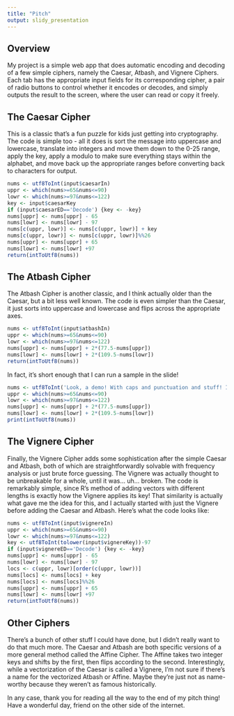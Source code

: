 ```yaml
---
title: "Pitch"
output: slidy_presentation
---
```


## Overview
My project is a simple web app that does automatic encoding and decoding of 
a few simple ciphers, namely the Caesar, Atbash, and Vignere Ciphers. Each tab
has the appropriate input fields for its corresponding cipher, a pair of radio
buttons to control whether it encodes or decodes, and simply outputs the result
to the screen, where the user can read or copy it freely.

## The Caesar Cipher
This is a classic that's a fun puzzle for kids just getting into cryptography.
The code is simple too - all it does is sort the message into uppercase and 
lowercase, translate into integers and move them down to the 0-25 range, apply
the key, apply a modulo to make sure everything stays within the alphabet, and 
move back up the appropriate ranges before converting back to characters for
output.

```r
nums <- utf8ToInt(input$caesarIn)
uppr <- which(nums>=65&nums<=90)
lowr <- which(nums>=97&nums<=122)
key <- input$caesarKey
if (input$caesarED=='Decode') {key <- -key}
nums[uppr] <- nums[uppr] - 65
nums[lowr] <- nums[lowr] - 97
nums[c(uppr, lowr)] <- nums[c(uppr, lowr)] + key
nums[c(uppr, lowr)] <- nums[c(uppr, lowr)]%%26
nums[uppr] <- nums[uppr] + 65
nums[lowr] <- nums[lowr] +97
return(intToUtf8(nums))
```

## The Atbash Cipher
The Atbash Cipher is another classic, and I think actually older than the
Caesar, but a bit less well known. The code is even simpler than the Caesar,
it just sorts into uppercase and lowercase and flips across the appropriate
axes. 

```r
nums <- utf8ToInt(input$atbashIn)
uppr <- which(nums>=65&nums<=90)
lowr <- which(nums>=97&nums<=122)
nums[uppr] <- nums[uppr] + 2*(77.5-nums[uppr])
nums[lowr] <- nums[lowr] + 2*(109.5-nums[lowr])
return(intToUtf8(nums))
```
In fact, it's short enough that I can run a sample in the slide!
```r
nums <- utf8ToInt('Look, a demo! With caps and punctuation and stuff! In the slide!')
uppr <- which(nums>=65&nums<=90)
lowr <- which(nums>=97&nums<=122)
nums[uppr] <- nums[uppr] + 2*(77.5-nums[uppr])
nums[lowr] <- nums[lowr] + 2*(109.5-nums[lowr])
print(intToUtf8(nums))
```

## The Vignere Cipher
Finally, the Vignere Cipher adds some sophistication after the simple Caesar and
Atbash, both of which are straightforwardly solvable with frequency analysis or
just brute force guessing. The Vignere was actually thought to be unbreakable
for a whole, until it was... uh... broken. The code is remarkably simple, since
R's method of adding vectors with different lengths is exactly how the Vignere
applies its key! That similarity is actually what gave me the idea for this, and
I actually started with just the Vignere before adding the Caesar and Atbash.
Here's what the code looks like:
```r
nums <- utf8ToInt(input$vignereIn)
uppr <- which(nums>=65&nums<=90)
lowr <- which(nums>=97&nums<=122)
key <- utf8ToInt(tolower(input$vignereKey))-97
if (input$vignereED=='Decode') {key <- -key}
nums[uppr] <- nums[uppr] - 65
nums[lowr] <- nums[lowr] - 97
locs <- c(uppr, lowr)[order(c(uppr, lowr))]
nums[locs] <- nums[locs] + key
nums[locs] <- nums[locs]%%26
nums[uppr] <- nums[uppr] + 65
nums[lowr] <- nums[lowr] +97
return(intToUtf8(nums))
```

## Other Ciphers
There's a bunch of other stuff I could have done, but I didn't really want to do
that much more. The Caesar and Atbash are both specific versions of a more 
general method called the Affine Cipher. The Affine takes two integer keys and
shifts by the first, then flips according to the second. Interestingly, while a
vectorization of the Caesar is called a Vignere, I'm not sure if there's a name
for the vectorized Atbash or Affine. Maybe they're just not as name-worthy
because they weren't as famous historically.

In any case, thank you for reading all the way to the end of my pitch thing!
Have a wonderful day, friend on the other side of the internet.